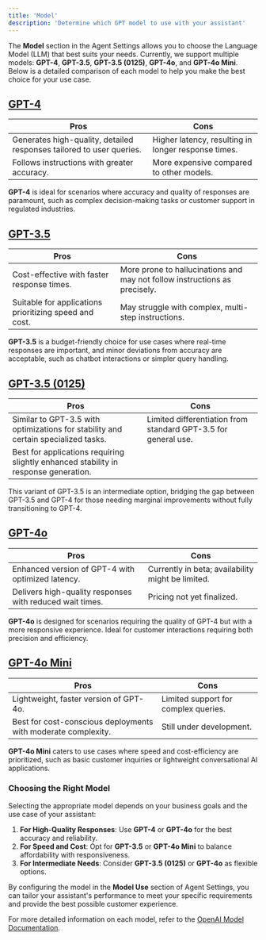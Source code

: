 ```yaml
---
title: 'Model'
description: 'Determine which GPT model to use with your assistant'
---
```


The **Model** section in the Agent Settings allows you to choose the Language Model (LLM) that best suits your needs. Currently, we support multiple models: **GPT-4**, **GPT-3.5**, **GPT-3.5 (0125)**, **GPT-4o**, and **GPT-4o Mini**. Below is a detailed comparison of each model to help you make the best choice for your use case.

## [GPT-4](https://platform.openai.com/docs/models#gpt-4)

| **Pros**                                    | **Cons**                                    |
| ------------------------------------------- | ------------------------------------------- |
| Generates high-quality, detailed responses tailored to user queries. | Higher latency, resulting in longer response times. |
| Follows instructions with greater accuracy. | More expensive compared to other models. |

**GPT-4** is ideal for scenarios where accuracy and quality of responses are paramount, such as complex decision-making tasks or customer support in regulated industries.

## [GPT-3.5](https://platform.openai.com/docs/models#gpt-3-5-turbo)

| **Pros**                                    | **Cons**                                    |
| ------------------------------------------- | ------------------------------------------- |
| Cost-effective with faster response times.  | More prone to hallucinations and may not follow instructions as precisely. |
| Suitable for applications prioritizing speed and cost. | May struggle with complex, multi-step instructions. |

**GPT-3.5** is a budget-friendly choice for use cases where real-time responses are important, and minor deviations from accuracy are acceptable, such as chatbot interactions or simpler query handling.

## [GPT-3.5 (0125)](https://platform.openai.com/docs/models#gpt-3-5-turbo)

| **Pros**                                    | **Cons**                                    |
| ------------------------------------------- | ------------------------------------------- |
| Similar to GPT-3.5 with optimizations for stability and certain specialized tasks. | Limited differentiation from standard GPT-3.5 for general use. |
| Best for applications requiring slightly enhanced stability in response generation. | |

This variant of GPT-3.5 is an intermediate option, bridging the gap between GPT-3.5 and GPT-4 for those needing marginal improvements without fully transitioning to GPT-4.

## [GPT-4o](https://platform.openai.com/docs/models#gpt-4o)

| **Pros**                                    | **Cons**                                    |
| ------------------------------------------- | ------------------------------------------- |
| Enhanced version of GPT-4 with optimized latency. | Currently in beta; availability might be limited. |
| Delivers high-quality responses with reduced wait times. | Pricing not yet finalized. |

**GPT-4o** is designed for scenarios requiring the quality of GPT-4 but with a more responsive experience. Ideal for customer interactions requiring both precision and efficiency.

## [GPT-4o Mini](https://platform.openai.com/docs/models#gpt-4o)

| **Pros**                                    | **Cons**                                    |
| ------------------------------------------- | ------------------------------------------- |
| Lightweight, faster version of GPT-4o.      | Limited support for complex queries. |
| Best for cost-conscious deployments with moderate complexity. | Still under development. |

**GPT-4o Mini** caters to use cases where speed and cost-efficiency are prioritized, such as basic customer inquiries or lightweight conversational AI applications.

### Choosing the Right Model

Selecting the appropriate model depends on your business goals and the use case of your assistant:

1. **For High-Quality Responses**: Use **GPT-4** or **GPT-4o** for the best accuracy and reliability.
2. **For Speed and Cost**: Opt for **GPT-3.5** or **GPT-4o Mini** to balance affordability with responsiveness.
3. **For Intermediate Needs**: Consider **GPT-3.5 (0125)** or **GPT-4o** as flexible options.

By configuring the model in the **Model Use** section of Agent Settings, you can tailor your assistant's performance to meet your specific requirements and provide the best possible customer experience.

For more detailed information on each model, refer to the [OpenAI Model Documentation](https://platform.openai.com/docs/models).